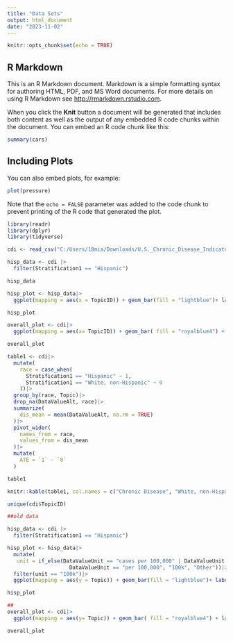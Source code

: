```yaml
---
title: "Data Sets"
output: html_document
date: "2023-11-02"
---
```


```r
knitr::opts_chunk$set(echo = TRUE)
```

## R Markdown

This is an R Markdown document. Markdown is a simple formatting syntax for authoring HTML, PDF, and MS Word documents. For more details on using R Markdown see <http://rmarkdown.rstudio.com>.

When you click the **Knit** button a document will be generated that includes both content as well as the output of any embedded R code chunks within the document. You can embed an R code chunk like this:

```r
summary(cars)
```

## Including Plots

You can also embed plots, for example:

```r
plot(pressure)
```

Note that the `echo = FALSE` parameter was added to the code chunk to prevent printing of the R code that generated the plot.

```r

library(readr)
library(dplyr)
library(tidyverse)

cdi <- read_csv("C:/Users/18mia/Downloads/U.S._Chronic_Disease_Indicators__CDI_.csv")

hisp_data <- cdi |>
  filter(Stratification1 == "Hispanic")

hisp_data

```
```r
hisp_plot <- hisp_data|>
  ggplot(mapping = aes(x = TopicID)) + geom_bar(fill = "lightblue")+ labs(x= "Chronic Disease Category", y = "Reported Counts", title = "Chronic Disease Recorded in Hispanic Populations")

hisp_plot

overall_plot <- cdi|>
  ggplot(mapping = aes(x= TopicID)) + geom_bar( fill = "royalblue4") + labs(x= "Chronic Disease Category", y = "Reported Counts", title = "Chronic Disease Recorded in General Population")

overall_plot
```
```r

table1 <- cdi|>
  mutate(
    race = case_when(
      Stratification1 == "Hispanic" ~ 1,
      Stratification1 == "White, non-Hispanic" ~ 0
    ))|>
  group_by(race, Topic)|>
  drop_na(DataValueAlt, race)|>
  summarize(
    dis_mean = mean(DataValueAlt, na.rm = TRUE)
  )|>
  pivot_wider(
    names_from = race,
    values_from = dis_mean
  )|>
  mutate(
    ATE = `1` - `0`
  )

table1

knitr::kable(table1, col.names = c("Chronic Disease", "White, non-Hispanic", "Hispanic", "ATE"))

```
```r
unique(cdi$TopicID)
```
```r


##old data

hisp_data <- cdi |>
  filter(Stratification1 == "Hispanic")

hisp_plot <- hisp_data|>
  mutate(
   unit = if_else(DataValueUnit == "cases per 100,000" | DataValueUnit == "per 100,000 residents" | 
                    DataValueUnit == "per 100,000", "100k", "Other"))|>
  filter(unit == "100k")|>
  ggplot(mapping = aes(y = Topic)) + geom_bar(fill = "lightblue")+ labs(y= "Chronic Disease Category", x = "Reported Counts", title = "Chronic Disease Recorded in Hispanic Populations", caption = "Center for Disease Control and Prevention")

hisp_plot

##
overall_plot <- cdi|>
  ggplot(mapping = aes(y= Topic)) + geom_bar( fill = "royalblue4") + labs(y= "Chronic Disease Category", x = "Reported Counts", title = "Chronic Disease Recorded in General Population", caption = "Center for Disease Control and Prevention")

overall_plot


```

